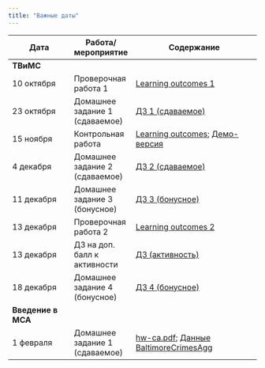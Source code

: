 ```yaml
---
title: "Важные даты"
---
```

 

Дата | Работа/мероприятие  |      Содержание
--------------------------- | ----------------- | --------------------------------------------------------
**ТВиМС** | |
10 октября | Проверочная работа 1 | <a href="tvims2_LO1.pdf" title=>Learning outcomes 1</a> 
23 октября | Домашнее задание 1 (сдаваемое) | <a href="tvims2_hw.pdf" title=>ДЗ 1 (сдаваемое)</a> 
15 ноября | Контрольная работа | <a href="tvims2_midterm_LO_2022.pdf" title=>Learning outcomes</a>; <a href="tvims2_demo_midterm_2022.pdf" title=>Демо-версия</a> 
4 декабря | Домашнее задание 2 (сдаваемое) | <a href="tvims2_hw2.pdf" title=>ДЗ 2 (сдаваемое)</a>
11 декабря | Домашнее задание 3 (бонусное) | <a href="tvims2_bonus1_2022.pdf" title=>ДЗ 3 (бонусное)</a>
13 декабря | Проверочная работа 2 | <a href="tvims2_LO2.pdf" title=>Learning outcomes 2</a>
13 декабря | ДЗ на доп. балл к активности | <a href="tvims2_hw_bonus.pdf" title=>ДЗ (активность) </a>
18 декабря | Домашнее задание 4 (бонусное) | <a href="tvims2_bonus2_2022.pdf" title=>ДЗ 4 (бонусное)</a>
**Введение в МСА** | |
1 февраля | Домашнее задание 1 (сдаваемое) | <a href="hw-ca.pdf" title=>hw-ca.pdf</a>; <a href="https://disk.yandex.ru/d/kB2TYnHgrSrfmQ" title=>Данные BaltimoreCrimesAgg</a>
